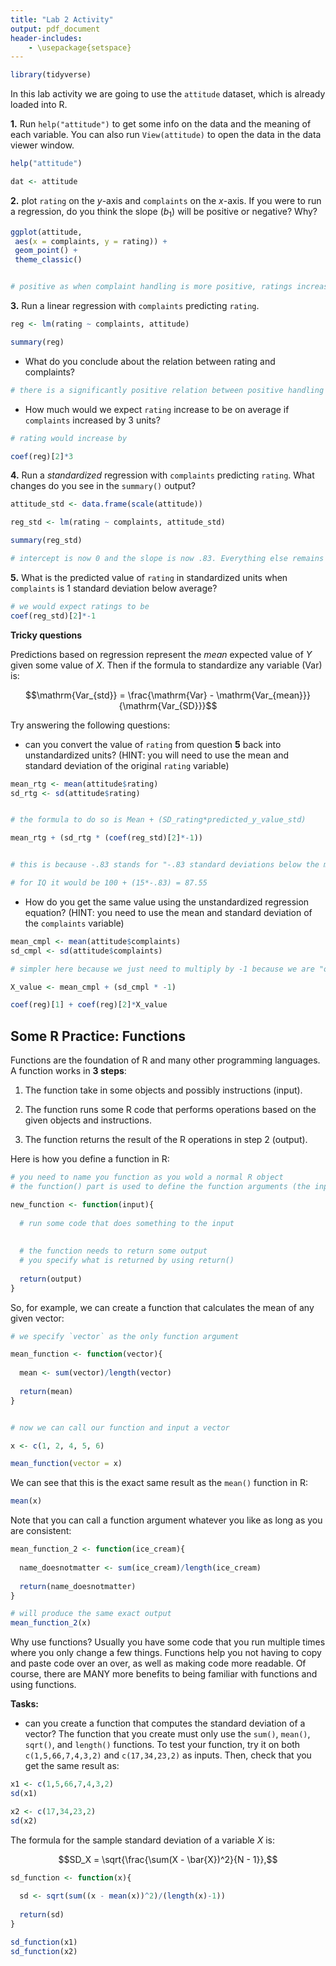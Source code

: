 ```yaml
---
title: "Lab 2 Activity"
output: pdf_document
header-includes:
    - \usepackage{setspace}
---
```


\onehalfspacing

```r
library(tidyverse)
```


In this lab activity we are going to use the `attitude` dataset, which is already loaded into R. 

**1.** Run `help("attitude")` to get some info on the data and the meaning of each variable. You can also run `View(attitude)` to open the data in the data viewer window.

```r
help("attitude")

dat <- attitude
```


**2.** plot `rating` on the $y$-axis and `complaints` on the $x$-axis. If you were to run a regression, do you think the slope ($b_1$) will be positive or negative? Why? 

```r

ggplot(attitude,  
 aes(x = complaints, y = rating)) +
 geom_point() +
 theme_classic()


# positive as when complaint handling is more positive, ratings increase 
```

**3.** Run a linear regression with `complaints` predicting `rating`. 

```r
reg <- lm(rating ~ complaints, attitude)

summary(reg)
```


- What do you conclude about the relation between rating and complaints? 

```r
# there is a significantly positive relation between positive handling of complaints and rating
```

- How much would we expect `rating` increase to be on average if `complaints` increased by 3 units?

```r
# rating would increase by

coef(reg)[2]*3
```

**4.** Run a *standardized* regression with `complaints` predicting `rating`. What changes do you see in the `summary()` output?

```r
attitude_std <- data.frame(scale(attitude))

reg_std <- lm(rating ~ complaints, attitude_std)

summary(reg_std)

# intercept is now 0 and the slope is now .83. Everything else remains the same.
```

**5.** What is the predicted value of `rating` in standardized units when `complaints` is 1 standard deviation below average?

```r
# we would expect ratings to be
coef(reg_std)[2]*-1
```

**Tricky questions**

Predictions based on regression represent the *mean* expected value of $Y$ given some value of $X$. Then if the formula to standardize any variable ($\mathrm{Var}$) is:

$$\mathrm{Var_{std}} = \frac{\mathrm{Var} - \mathrm{Var_{mean}}}{\mathrm{Var_{SD}}}$$

Try answering the following questions:

- can you convert the value of `rating` from question **5** back into unstandardized units? (HINT: you will need to use the mean and standard deviation of the original `rating` variable)

```r

mean_rtg <- mean(attitude$rating) 
sd_rtg <- sd(attitude$rating)


# the formula to do so is Mean + (SD_rating*predicted_y_value_std)

mean_rtg + (sd_rtg * (coef(reg_std)[2]*-1))


# this is because -.83 stands for "-.83 standard deviations below the mean of rating", which is   54.56 in unstandardized units.

# for IQ it would be 100 + (15*-.83) = 87.55

```

- How do you get the same value using the unstandardized regression equation? (HINT: you need to use the mean and standard deviation of the `complaints` variable)

```r
mean_cmpl <- mean(attitude$complaints) 
sd_cmpl <- sd(attitude$complaints)

# simpler here because we just need to multiply by -1 because we are "one standard deviation below the average complaint handling" 

X_value <- mean_cmpl + (sd_cmpl * -1)

coef(reg)[1] + coef(reg)[2]*X_value
```


\newpage


## Some R Practice: Functions


Functions are the foundation of R and many other programming languages. A function works in **3 steps**:

1. The function take in some objects and possibly instructions (input). 

2. The function runs some R code that performs operations based on the given objects and instructions. 

3. The function returns the result of the R operations in step 2 (output).

Here is how you define a function in R:


```r

# you need to name you function as you wold a normal R object
# the function() part is used to define the function arguments (the inputs that the function accepts)

new_function <- function(input){
  
  # run some code that does something to the input
  
  
  # the function needs to return some output
  # you specify what is returned by using return()
  
  return(output)
}

```

So, for example, we can create a function that calculates the mean of any given vector:

```r


# we specify `vector` as the only function argument

mean_function <- function(vector){
  
  mean <- sum(vector)/length(vector)
  
  return(mean)
}


# now we can call our function and input a vector

x <- c(1, 2, 4, 5, 6)

mean_function(vector = x)

```

We can see that this is the exact same result as the `mean()` function in R:


```r
mean(x)
```

Note that you can call a function argument whatever you like as long as you are consistent:

```r
mean_function_2 <- function(ice_cream){
  
  name_doesnotmatter <- sum(ice_cream)/length(ice_cream)
  
  return(name_doesnotmatter)
}

# will produce the same exact output
mean_function_2(x)
```
Why use functions? Usually you have some code that you run multiple times where you only change a few things. Functions help you not having to copy and paste code over an over, as well as making code more readable. Of course, there are MANY more benefits to being familiar with functions and using functions.


**Tasks:**

- can you create a function that computes the standard deviation of a vector? The function that you create must only use the `sum()`, `mean()`, `sqrt()`, and `length()` functions. To test your function, try it on both `c(1,5,66,7,4,3,2)` and `c(17,34,23,2)` as inputs. Then, check that you get the same result as:

```r
x1 <- c(1,5,66,7,4,3,2)
sd(x1)

x2 <- c(17,34,23,2)
sd(x2)
```
The formula for the sample standard deviation of a variable $X$ is:

$$SD_X = \sqrt{\frac{\sum(X - \bar{X})^2}{N - 1}},$$

```r

sd_function <- function(x){
  
  sd <- sqrt(sum((x - mean(x))^2)/(length(x)-1))
  
  return(sd)
}

sd_function(x1)
sd_function(x2)
```













